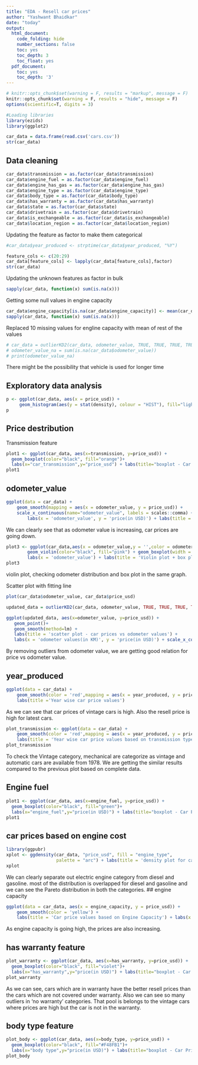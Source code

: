 ---
title: "EDA - Resell car prices"
author: "Yashwant Bhaidkar"
date: "today"
output:
  html_document:
    code_folding: hide
    number_sections: false
    toc: yes
    toc_depth: 3
    toc_float: yes
  pdf_document:
    toc: yes
    toc_depth: '3'
---


```{r , results=T}
# knitr::opts_chunk$set(warning = F, results = "markup", message = F)
knitr::opts_chunk$set(warning = F, results = "hide", message = F)
options(scientific=T, digits = 3)
```



```{r results=T}
#Loading libraries
library(ezids)
library(ggplot2)
```


```{r results=T}
car_data = data.frame(read.csv('cars.csv'))
str(car_data)
```

## Data cleaning

```{r results=T}
car_data$transmission = as.factor(car_data$transmission)
car_data$engine_fuel = as.factor(car_data$engine_fuel)
car_data$engine_has_gas = as.factor(car_data$engine_has_gas)
car_data$engine_type = as.factor(car_data$engine_type)
car_data$body_type = as.factor(car_data$body_type)
car_data$has_warranty = as.factor(car_data$has_warranty)
car_data$state = as.factor(car_data$state)
car_data$drivetrain = as.factor(car_data$drivetrain)
car_data$is_exchangeable = as.factor(car_data$is_exchangeable)
car_data$location_region = as.factor(car_data$location_region)
```

Updating the feature as factor to make them categorical


```{r results=T}
#car_data$year_produced <- strptime(car_data$year_produced, "%Y")
```



```{r results=T}
feature_cols <- c(20:29)
car_data[feature_cols] <- lapply(car_data[feature_cols],factor)
str(car_data)
```

Updating the unknown features as factor in bulk

```{r results=T}
sapply(car_data, function(x) sum(is.na(x)))
```

Getting some null values in engine capacity

```{r results=T}
car_data$engine_capacity[is.na(car_data$engine_capacity)] <- mean(car_data$engine_capacity,na.rm = TRUE)
sapply(car_data, function(x) sum(is.na(x)))
```

Replaced 10 missing values for engline capacity with mean of rest of the values

```{r results=T}
# car_data = outlierKD2(car_data, odometer_value, TRUE, TRUE, TRUE, TRUE)
# odometer_value_na = sum(is.na(car_data$odometer_value))
# print(odometer_value_na)
```

There might be the possibility that vehicle is used for longer time

## Exploratory data analysis

```{r results=T}
p <- ggplot(car_data, aes(x = price_usd)) +
     geom_histogram(aes(y = stat(density), colour = "HIST"), fill="light blue", bins=30, alpha=.5)
p
```

## Price destribution

Transmission feature
```{r results=T}
plot1 <- ggplot(car_data, aes(x=transmission, y=price_usd)) + 
  geom_boxplot(color="black", fill="orange")+
  labs(x="car_transmission",y="price_usd") + labs(title="boxplot - Car Price distribution based on transmission type") 
plot1
```


## odometer_value

```{r results=T}
ggplot(data = car_data) +
    geom_smooth(mapping = aes(x = odometer_value, y = price_usd)) +
    scale_x_continuous(name="odometer_value", labels = scales::comma) +
        labs(x = 'odometer_value', y = 'price(in USD)') + labs(title = 'line plot - prices vs odometer values')
```


We can clearly see that as odometer value is increasing, car prices are going down.

```{r results=T}
plot3 <- ggplot(car_data,aes(x = odometer_value,y = '',color = odometer_value)) +
        geom_violin(color="black", fill="pink") + geom_boxplot(width = .2,color="black", fill="violet") +
        labs(x = 'odometer_value') + labs(title = 'Violin plot + box plot for odameter values')
plot3
```


violin plot, checking odometer distribution and box plot in the same graph. 


Scatter plot with fitting line


```{r}
plot(car_data$odometer_value, car_data$price_usd) 
```

```{r}
updated_data = outlierKD2(car_data, odometer_value, TRUE, TRUE, TRUE, TRUE)
```

```{r}
ggplot(updated_data, aes(x=odometer_value, y=price_usd)) +
   geom_point()+
   geom_smooth(method=lm) +
   labs(title = 'scatter plot - car prices vs odometer values') +
   labs(x = 'odometer values(in KM)', y = 'price(in USD)') + scale_x_continuous(name='odometer values(in KM)', labels = scales::comma)
```

By removing outliers from odometer value, we are getting good relation for price vs odometer value.

## year_produced

```{r results=T}
ggplot(data = car_data) +
    geom_smooth(color = 'red',mapping = aes(x = year_produced, y = price_usd)) + labs(x = 'Year of production', y = 'Price(in USD)') + 
    labs(title ='Year wise car price values')
```


As we can see that car prices of vintage cars is high. Also the resell price is high for latest cars.

```{r results=T}
plot_transmission <- ggplot(data = car_data) +
    geom_smooth(color = 'red',mapping = aes(x = year_produced, y = price_usd,linetype = transmission)) + 
    labs(title = 'Year wise car price values based on transmission type') + labs(x = 'Year of production', y = 'Price(in USD)')
plot_transmission
```

To check the Vintage category, mechanical are categorize as vintage and automatic cars are available from 1978. We are getting the similar results compared to the previous plot based on complete data.

## Engine fuel
```{r results=T}
plot1 <- ggplot(car_data, aes(x=engine_fuel, y=price_usd)) + 
  geom_boxplot(color="black", fill="green")+
  labs(x="engine_fuel",y="price(in USD)") + labs(title="boxplot - Car Price distribution based on engine_fuel") 
plot1
```


## car prices based on engine cost

```{r results=T}
library(ggpubr)
xplot <- ggdensity(car_data, "price_usd", fill = "engine_type",
                   palette = "arc") + labs(title = 'density plot for car price based on engine type category') + labs(x = 'price(in USD)')
xplot
```

We can clearly separate out electric engine category from diesel and gasoline. most of the distribution is overlapped for diesel and gasoline and we can see the Pareto distribution in both the categories.
## engine capacity

```{r results=T}
ggplot(data = car_data, aes(x = engine_capacity, y = price_usd)) +
    geom_smooth(color = 'yellow') +
    labs(title = 'Car price values based on Engine Capacity') + labs(x = 'Engine capacity', y = 'price(in USD)')
```


As engine capacity is going high, the prices are also increasing.

## has warranty feature
```{r results=T}
plot_warranty <- ggplot(car_data, aes(x=has_warranty, y=price_usd)) + 
  geom_boxplot(color="black", fill="violet")+
  labs(x="has_warranty",y="price(in USD)") + labs(title="boxplot - Car Price distribution based on car is in warranty or not") 
plot_warranty
```

As we can see, cars which are in warranty have the better resell prices than the cars which are not covered under warranty.
Also we can see so many outliers in 'no warranty' categories. That pool is belongs to the vintage cars where prices are high but the car is not in the warranty.

## body type feature
```{r results=T}
plot_body <- ggplot(car_data, aes(x=body_type, y=price_usd)) + 
  geom_boxplot(color="black", fill="#F48FB1")+
  labs(x="body type",y="price(in USD)") + labs(title="boxplot - Car Price distribution based on body type") 
plot_body
```

